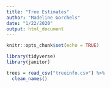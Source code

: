 ```yaml
---
title: "Tree Estimates"
author: "Madeline Gorchels"
date: "1/22/2020"
output: html_document
---
```


```r
knitr::opts_chunk$set(echo = TRUE)
```

```r
library(tidyverse)
library(janitor)
```

```r
trees = read_csv("treeinfo.csv") %>% 
  clean_names()
```

